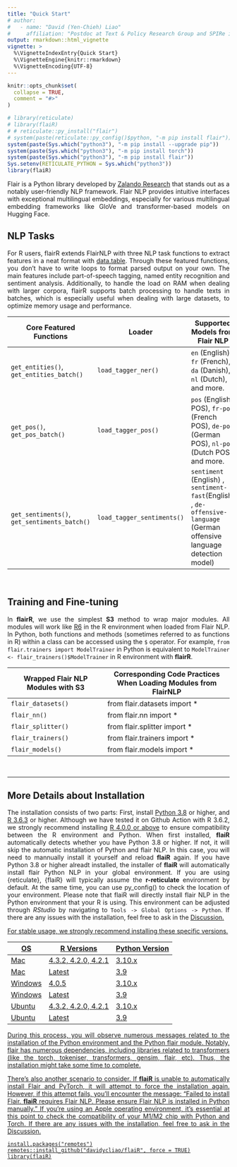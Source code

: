 ```yaml
---
title: "Quick Start"
# author: 
#   - name: "David (Yen-Chieh) Liao"
#     affiliation: "Postdoc at Text & Policy Research Group and SPIRe in UCD"
output: rmarkdown::html_vignette
vignette: >
  %\VignetteIndexEntry{Quick Start}
  %\VignetteEngine{knitr::rmarkdown}
  %\VignetteEncoding{UTF-8}
---
```


```r
knitr::opts_chunk$set(
  collapse = TRUE,
  comment = "#>"
)
```

```r
# library(reticulate)
# library(flaiR)
# # reticulate::py_install("flair")
# system(paste(reticulate::py_config()$python, "-m pip install flair"))
system(paste(Sys.which("python3"), "-m pip install --upgrade pip"))
system(paste(Sys.which("python3"), "-m pip install torch"))
system(paste(Sys.which("python3"), "-m pip install flair"))
Sys.setenv(RETICULATE_PYTHON = Sys.which("python3"))
library(flaiR)
```


<div style="text-align: justify">

Flair is a Python library developed by [Zalando Research](https://engineering.zalando.com/posts/2018/11/zalando-research-releases-flair.html) that stands out as a notably user-friendly NLP framework. Flair NLP provides intuitive interfaces with exceptional multilingual embeddings, especially for various multilingual embedding frameworks like GloVe and transformer-based models on Hugging Face.
</div>

## NLP Tasks
<div style="text-align: justify">

For R users, flairR extends FlairNLP with three NLP task functions to extract features in a neat format with [data.table](https://cran.r-project.org/web/packages/data.table/index.html). Through these featured functions, you don't have to write loops to format parsed output on your own. The main features include part-of-speech tagging, named entity recognition and sentiment analysis. Additionally, to handle the load on RAM when dealing with larger corpora, flairR supports batch processing to handle texts in batches, which is especially useful when dealing with large datasets, to optimize memory usage and performance.

| **Core  Featured Functions**                    | Loader                     | Supported Models from Flair NLP                                                                                                        |
|----------------------------------------------|----------------------------|--------------------------------------------------------------------------------------------------------------------------|
| `get_entities()`, `get_entities_batch()`     | `load_tagger_ner()`        | `en` (English), `fr` (French), `da` (Danish), `nl` (Dutch), and more.                                                    |
| `get_pos()`, `get_pos_batch()`               | `load_tagger_pos()`        | `pos` (English POS), `fr-pos` (French POS), `de-pos` (German POS), `nl-pos` (Dutch POS), and more.                       |
| `get_sentiments()`, `get_sentiments_batch()` | `load_tagger_sentiments()` | `sentiment` (English) , `sentiment-fast `(English) , `de-offensive-language` (German offensive language detection model) |

</div>

&nbsp;


## Training and Fine-tuning

<div style="text-align: justify">

In __flairR__, we use the simplest __S3__ method to wrap major modules. All modules will work like [R6](https://bookdown.dongzhuoer.com/hadley/adv-r/s3-r6) in the R environment when loaded from Flair NLP. In Python, both functions and methods (sometimes referred to as functions in R) within a class can be accessed using the `$` operator. For example, `from flair.trainers import ModelTrainer` in Python is equivalent to `ModelTrainer <- flair_trainers()$ModelTrainer` in  R environment with __flairR__.

</div>

| **Wrapped Flair NLP Modules with S3**             | Corresponding Code Practices When Loading Modules from FlairNLP  | 
|---------------------------------------------------|------------------------------------------------------------------|
| `flair_datasets()`                                | from flair.datasets import *                                     |
| `flair_nn()`                                      | from flair.nn import *                                           |
| `flair_splitter()`                                | from flair.splitter import *                                     |
| `flair_trainers()`                                | from flair.trainers import *                                     |
| `flair_models()`                                  | from flair.models import *                                       |
 

&nbsp;

-----

## More Details about Installation

<div style="text-align: justify">

The installation consists of two parts: First, install [Python 3.8](https://www.python.org/downloads/) or higher, and [R 3.6.3](https://www.r-project.org) or higher. Although we have tested it on Github Action with R 3.6.2, we strongly recommend installing [R 4.0.0 or above](https://github.com/davidycliao/flaiR/actions/runs/6416611291) to ensure compatibility between the R environment and Python. When first installed, __flaiR__ automatically detects whether you have Python 3.8 or higher. If not, it will skip the automatic installation of Python and flair NLP. In this case, you will need to mannually install it yourself and reload __flaiR__ again. If you have Python 3.8 or higher alreadt installed, the installer of __flaiR__ will automatically install flair Python NLP in your global environment. If you are using {reticulate}, {flaiR} will typically assume the __r-reticulate__ environment by default. At the same time, you can use py_config() to check the location of your environment. Please note that flaiR will directly install flair NLP in the Python environment that your R is using. This environment can be adjusted through _RStudio_ by navigating to `Tools -> Global Options -> Python`. If there are any issues with the installation, feel free to ask in the <u>[Discussion](https://github.com/davidycliao/flaiR/discussions).

For stable usage, we strongly recommend installing these specific versions.

| OS      | R Versions                 | Python Version |
|---------|----------------------------|----------------|
| Mac     | 4.3.2, 4.2.0, 4.2.1        | 3.10.x         |
| Mac     | Latest                     | 3.9            |
| Windows | 4.0.5                      | 3.10.x         |
| Windows | Latest                     | 3.9            |
| Ubuntu  | 4.3.2, 4.2.0, 4.2.1        | 3.10.x         |
| Ubuntu  | Latest                     | 3.9            |



During this process, you will observe numerous messages related to the installation of the Python environment and the Python flair module. Notably, flair has numerous dependencies, including libraries related to transformers (like the torch, tokeniser, transformers, gensim, flair, etc). Thus, the installation might take some time to complete. 

There's also another scenario to consider. If __flaiR__ is unable to automatically install Flair and PyTorch, it will attempt to force the installation again. However, if this attempt fails, you'll encounter the message: "Failed to install Flair. __flaiR__ requires Flair NLP. Please ensure Flair NLP is installed in Python manually." If you're using an Apple operating environment, it's essential at this point to check the compatibility of your M1/M2 chip with Python and Torch.  If there are any issues with the installation, feel free to ask in the <u>[Discussion](https://github.com/davidycliao/flaiR/discussions)</u>.


```
install.packages("remotes")
remotes::install_github("davidycliao/flaiR", force = TRUE)
library(flaiR)
```

</div>



